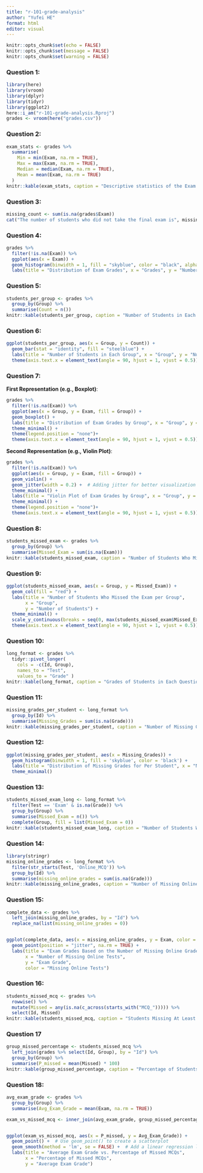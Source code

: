 ```yaml
---
title: "r-101-grade-analysis"
author: "Yufei HE"
format: html
editor: visual
---
```


```r
knitr::opts_chunk$set(echo = FALSE)
knitr::opts_chunk$set(message = FALSE)
knitr::opts_chunk$set(warning = FALSE)
```

### Question 1:

```r
library(here)
library(vroom)
library(dplyr)
library(tidyr)
library(ggplot2)
here::i_am("r-101-grade-analysis.Rproj")
grades <- vroom(here("grades.csv"))
```

### Question 2:

```r
exam_stats <- grades %>%
  summarise(
    Min = min(Exam, na.rm = TRUE),
    Max = max(Exam, na.rm = TRUE),
    Median = median(Exam, na.rm = TRUE),
    Mean = mean(Exam, na.rm = TRUE)
  )
knitr::kable(exam_stats, caption = "Descriptive statistics of the Exam grades")
```

### Question 3:

```r
missing_count <- sum(is.na(grades$Exam))
cat("The number of students who did not take the final exam is", missing_count, ".")
```

### Question 4:

```r
grades %>%
  filter(!is.na(Exam)) %>%
  ggplot(aes(x = Exam)) +
  geom_histogram(binwidth = 1, fill = "skyblue", color = "black", alpha = 0.7) + 
  labs(title = "Distribution of Exam Grades", x = "Grades", y = "Number of Students")
```

### Question 5:

```r
students_per_group <- grades %>%
  group_by(Group) %>%
  summarise(Count = n())
knitr::kable(students_per_group, caption = "Number of Students in Each Group")
```

### Question 6:

```r
ggplot(students_per_group, aes(x = Group, y = Count)) +
  geom_bar(stat = "identity", fill = "steelblue") +
  labs(title = "Number of Students in Each Group", x = "Group", y = "Number of Students")+
  theme(axis.text.x = element_text(angle = 90, hjust = 1, vjust = 0.5))
```

### Question 7:

**First Representation (e.g., Boxplot)**:

```r
grades %>%
  filter(!is.na(Exam)) %>%
  ggplot(aes(x = Group, y = Exam, fill = Group)) +
  geom_boxplot() +
  labs(title = "Distribution of Exam Grades by Group", x = "Group", y = "Exam Grade") +
  theme_minimal() +
  theme(legend.position = "none")+
  theme(axis.text.x = element_text(angle = 90, hjust = 1, vjust = 0.5))
```

**Second Representation (e.g., Violin Plot)**:

```r
grades %>%
  filter(!is.na(Exam)) %>%
  ggplot(aes(x = Group, y = Exam, fill = Group)) +
  geom_violin() +
  geom_jitter(width = 0.2) +  # Adding jitter for better visualization
  theme_minimal() +
  labs(title = "Violin Plot of Exam Grades by Group", x = "Group", y = "Exam Grade") +
  theme_minimal() +
  theme(legend.position = "none")+
  theme(axis.text.x = element_text(angle = 90, hjust = 1, vjust = 0.5))
```

### Question 8:

```r
students_missed_exam <- grades %>%
  group_by(Group) %>%
  summarise(Missed_Exam = sum(is.na(Exam)))
knitr::kable(students_missed_exam, caption = "Number of Students Who Missed the Exam in Each Group")
```

### Question 9:

```r
ggplot(students_missed_exam, aes(x = Group, y = Missed_Exam)) +
  geom_col(fill = "red") +  
  labs(title = "Number of Students Who Missed the Exam per Group", 
       x = "Group", 
       y = "Number of Students") +
  theme_minimal() +
  scale_y_continuous(breaks = seq(0, max(students_missed_exam$Missed_Exam, na.rm = TRUE), by = 1))+
  theme(axis.text.x = element_text(angle = 90, hjust = 1, vjust = 0.5))
```

### Question 10:

```r
long_format <- grades %>%
  tidyr::pivot_longer(
    cols = -c(Id, Group), 
    names_to = "Test",  
    values_to = "Grade" )
knitr::kable(long_format, caption = "Grades of Students in Each Question")
```

### Question 11:

```r
missing_grades_per_student <- long_format %>%
  group_by(Id) %>%
  summarise(Missing_Grades = sum(is.na(Grade)))
knitr::kable(missing_grades_per_student, caption = "Number of Missing Grades Per Student")
```

### Question 12:

```r
ggplot(missing_grades_per_student, aes(x = Missing_Grades)) +
  geom_histogram(binwidth = 1, fill = 'skyblue', color = 'black') +
  labs(title = "Distribution of Missing Grades for Per Student", x = "Number of Missing Grades", y = "Number of Students") +
  theme_minimal()
```

### Question 13:

```r
students_missed_exam_long <- long_format %>%
  filter(Test == 'Exam' & is.na(Grade)) %>%  
  group_by(Group) %>%
  summarise(Missed_Exam = n()) %>%
  complete(Group, fill = list(Missed_Exam = 0))
knitr::kable(students_missed_exam_long, caption = "Number of Students Who Missed the Exam in Each Group")
```

### Question 14:

```r
library(stringr)
missing_online_grades <- long_format %>%
  filter(str_starts(Test, 'Online_MCQ')) %>%
  group_by(Id) %>%
  summarise(missing_online_grades = sum(is.na(Grade)))
knitr::kable(missing_online_grades, caption = "Number of Missing Online Grades Per Student")
```

### Question 15:

```r
complete_data <- grades %>%
  left_join(missing_online_grades, by = "Id") %>%
  replace_na(list(missing_online_grades = 0))


ggplot(complete_data, aes(x = missing_online_grades, y = Exam, color = as.factor(missing_online_grades))) +
  geom_point(position = "jitter", na.rm = TRUE) +
  labs(title = "Exam Grades Based on the Number of Missing Online Grades", 
       x = "Number of Missing Online Tests", 
       y = "Exam Grade",
       color = "Missing Online Tests") 
```

### Question 16:

```r
students_missed_mcq <- grades %>%
  rowwise() %>%
  mutate(Missed = any(is.na(c_across(starts_with("MCQ_"))))) %>%
  select(Id, Missed)
knitr::kable(students_missed_mcq, caption = "Students Missing At Least One Grade")
```

### Question 17

```r
group_missed_percentage <- students_missed_mcq %>%
  left_join(grades %>% select(Id, Group), by = "Id") %>%
  group_by(Group) %>%
  summarise(P_missed = mean(Missed) * 100)
knitr::kable(group_missed_percentage, caption = "Percentage of Students Missing At Least One Grade by Group")
```

### Question 18:

```r
avg_exam_grade <- grades %>%
  group_by(Group) %>%
  summarise(Avg_Exam_Grade = mean(Exam, na.rm = TRUE))

exam_vs_missed_mcq <- inner_join(avg_exam_grade, group_missed_percentage, by = "Group")


ggplot(exam_vs_missed_mcq, aes(x = P_missed, y = Avg_Exam_Grade)) +
  geom_point() +  # Use geom_point() to create a scatterplot
  geom_smooth(method = 'lm', se = FALSE) +  # Add a linear regression line; set se = FALSE to remove the shaded confidence region
  labs(title = "Average Exam Grade vs. Percentage of Missed MCQs", 
       x = "Percentage of Missed MCQs", 
       y = "Average Exam Grade")
```
